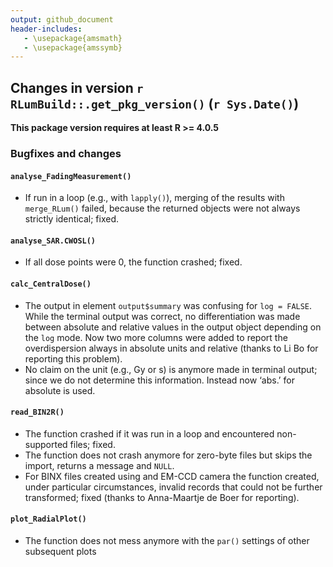 ```yaml
---
output: github_document
header-includes:
   - \usepackage{amsmath}
   - \usepackage{amssymb}
---
```

<!-- NEWS.md was auto-generated by NEWS.Rmd. Please DO NOT edit by hand!-->

## Changes in version `r RLumBuild::.get_pkg_version()` (`r Sys.Date()`)

**This package version requires at least R >= 4.0.5**

### Bugfixes and changes

#### `analyse_FadingMeasurement()` 
* If run in a loop (e.g., with `lapply()`), merging of the results with `merge_RLum()` failed, 
because the returned objects were not always strictly identical; fixed. 

#### `analyse_SAR.CWOSL()` 
* If all dose points were 0, the function crashed; fixed.

#### `calc_CentralDose()` 
* The output in element `output$summary` was confusing for `log = FALSE`. While 
the terminal output was correct, no differentiation was made between absolute
and relative values in the output object depending on the `log` mode. 
Now two more columns were added to report the overdispersion always in absolute units
and relative (thanks to Li Bo for reporting this problem).
* No claim on the unit (e.g., Gy or s) is anymore made in terminal output; since
we do not determine this information. Instead now 'abs.' for absolute is used.

#### `read_BIN2R()`
* The function crashed if it was run in a loop and encountered non-supported files; fixed.
* The function does not crash anymore for zero-byte files but skips the import, returns a message and `NULL`.
* For BINX files created using and EM-CCD camera the function created, under particular circumstances, invalid records that could not be further transformed; fixed (thanks to  Anna-Maartje de Boer for reporting).

#### `plot_RadialPlot()`
* The function does not mess anymore with the `par()` settings of other subsequent plots
